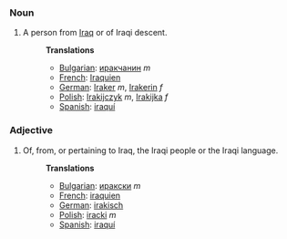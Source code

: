 ===Noun===
#A person from [[Iraq]] or of Iraqi descent.
#:'''Translations'''
#:*[[Bulgarian]]: [[иракчанин]] ''m''
#:*[[French]]: [[Iraquien]]
#:*[[German]]: [[Iraker]] ''m'', [[Irakerin]] ''f''
#:*[[Polish]]: [[Irakijczyk]] ''m'', [[Irakijka]] ''f''
#:*[[Spanish]]: [[iraquí]]

===Adjective===
#Of, from, or pertaining to Iraq, the Iraqi people or the Iraqi language.
#:'''Translations'''
#:*[[Bulgarian]]: [[иракски]] ''m''
#:*[[French]]: [[iraquien]]
#:*[[German]]: [[irakisch]]
#:*[[Polish]]: [[iracki]] ''m''
#:*[[Spanish]]: [[iraquí]]